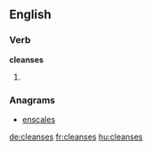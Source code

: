 
==English==

===Verb===
'''cleanses'''

# {{third-person singular of|cleanse}}

===Anagrams===
* [[enscales#English|enscales]]
[[de:cleanses]]
[[fr:cleanses]]
[[hu:cleanses]]